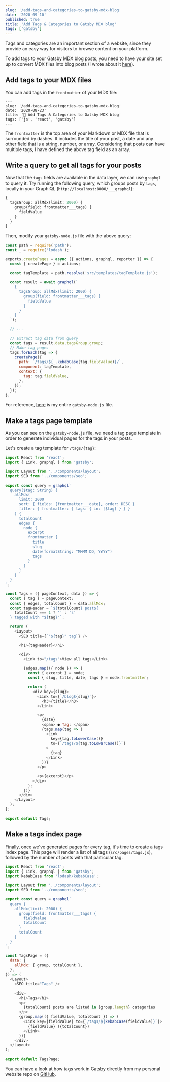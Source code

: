 ```yaml
---
slug: '/add-tags-and-categories-to-gatsby-mdx-blog'
date: '2020-09-10'
published: true
title: 'Add Tags & Categories to Gatsby MDX blog'
tags: ['gatsby']
---
```


Tags and categories are an important section of a website, since they provide an easy way for visitors to browse content on your platform.

To add tags to your Gatsby MDX blog posts, you need to have your site set up to convert MDX files into blog posts (I wrote about it <a href='https://eneaxharja.com/blog/convert-an-existing-gatsby-blog-to-use-mdx' target='_blank' rel='noopener'>here</a>).

## Add tags to your MDX files

You can add tags in the `frontmatter` of your MDX file:

```mdx
---
slug: '/add-tags-and-categories-to-gatsby-mdx-blog'
date: '2020-08-23'
title: '🕺 Add Tags & Categories to Gatsby MDX blog'
tags: ['js', 'react', 'gatsby']
---
```

The `frontmatter` is the top area of your Markdown or MDX file that is surrounded by dashes.
It includes the title of your post, a date and any other field that is a string, number, or array.
Considering that posts can have multiple tags, I have defined the above tag field as an array.

## Write a query to get all tags for your posts

Now that the `tags` fields are available in the data layer, we can use `graphql` to query it.
Try running the following query, which groups posts by `tags`, locally in your GraphiQL (`http://localhost:8000/___graphql`):

```graphql
{
  tagsGroup: allMdx(limit: 2000) {
    group(field: frontmatter___tags) {
      fieldValue
    }
  }
}
```

Then, modify your `gatsby-node.js` file with the above query:

```js
const path = require('path');
const _ = require('lodash');

exports.createPages = async ({ actions, graphql, reporter }) => {
  const { createPage } = actions;

  const tagTemplate = path.resolve('src/templates/tagTemplate.js');

  const result = await graphql(`
    {
      tagsGroup: allMdx(limit: 2000) {
        group(field: frontmatter___tags) {
          fieldValue
        }
      }
    }
  `);

  // ...

  // Extract tag data from query
  const tags = result.data.tagsGroup.group;
  // Make tag pages
  tags.forEach(tag => {
    createPage({
      path: `/tags/${_.kebabCase(tag.fieldValue)}/`,
      component: tagTemplate,
      context: {
        tag: tag.fieldValue,
      },
    });
  });
};
```

For reference, <a href='https://github.com/eneax/eneax.github.io/blob/master/gatsby-node.js' target='_blank' rel='noopener'>here</a> is my entire `gatsby-node.js` file.

## Make a tags page template

As you can see on the `gatsby-node.js` file, we need a tag page template in order to generate individual pages for the tags in your posts.

Let's create a tag template for `/tags/{tag}`:

```js
import React from 'react';
import { Link, graphql } from 'gatsby';

import Layout from '../components/layout';
import SEO from '../components/seo';

export const query = graphql`
  query($tag: String) {
    allMdx(
      limit: 2000
      sort: { fields: [frontmatter___date], order: DESC }
      filter: { frontmatter: { tags: { in: [$tag] } } }
    ) {
      totalCount
      edges {
        node {
          excerpt
          frontmatter {
            title
            slug
            date(formatString: "MMMM DD, YYYY")
            tags
          }
        }
      }
    }
  }
`;

const Tags = ({ pageContext, data }) => {
  const { tag } = pageContext;
  const { edges, totalCount } = data.allMdx;
  const tagHeader = `${totalCount} post${
    totalCount === 1 ? '' : 's'
  } tagged with "${tag}"`;

  return (
    <Layout>
      <SEO title={`"${tag}" tag`} />

      <h1>{tagHeader}</h1>

      <div>
        <Link to="/tags">View all tags</Link>

        {edges.map(({ node }) => {
          const { excerpt } = node;
          const { slug, title, date, tags } = node.frontmatter;

          return (
            <div key={slug}>
              <Link to={`/blog${slug}`}>
                <h3>{title}</h3>
              </Link>

              <p>
                {date}
                <span> ● Tag: </span>
                {tags.map(tag => (
                  <Link
                    key={tag.toLowerCase()}
                    to={`/tags/${tag.toLowerCase()}`}
                  >
                    {tag}
                  </Link>
                ))}
              </p>

              <p>{excerpt}</p>
            </div>
          );
        })}
      </div>
    </Layout>
  );
};

export default Tags;
```

## Make a tags index page

Finally, once we've generated pages for every tag, it's time to create a tags index page.
This page will render a list of all tags (`src/pages/tags.js`), followed by the number of posts with that particular tag.

```js
import React from 'react';
import { Link, graphql } from 'gatsby';
import kebabCase from 'lodash/kebabCase';

import Layout from '../components/layout';
import SEO from '../components/seo';

export const query = graphql`
  query {
    allMdx(limit: 2000) {
      group(field: frontmatter___tags) {
        fieldValue
        totalCount
      }
      totalCount
    }
  }
`;

const TagsPage = ({
  data: {
    allMdx: { group, totalCount },
  },
}) => (
  <Layout>
    <SEO title="Tags" />

    <div>
      <h1>Tags</h1>
      <p>
        {totalCount} posts are listed in {group.length} categories
      </p>
      {group.map(({ fieldValue, totalCount }) => (
        <Link key={fieldValue} to={`/tags/${kebabCase(fieldValue)}`}>
          {fieldValue} ({totalCount})
        </Link>
      ))}
    </div>
  </Layout>
);

export default TagsPage;
```

You can have a look at how tags work in Gatsby directly from my personal website repo on <a href="https://github.com/eneax/eneax.github.io" target="_blank" rel="noopener">GitHub</a>.
